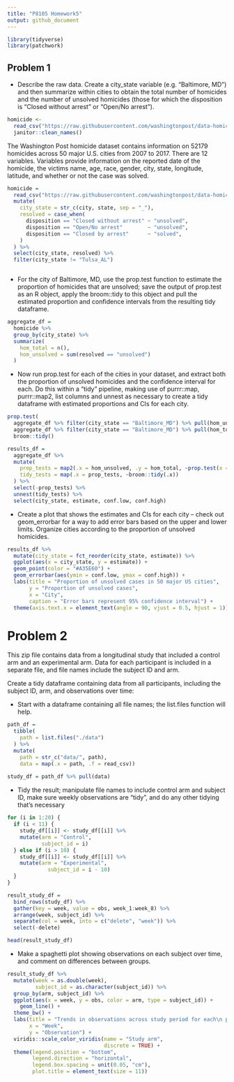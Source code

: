 ```yaml
---
title: "P8105 Homework5"
output: github_document
---
```


```r
library(tidyverse)
library(patchwork)
```

## Problem 1
- Describe the raw data. Create a city_state variable (e.g. “Baltimore, MD”) and then summarize within cities to obtain the total number of homicides and the number of unsolved homicides (those for which the disposition is “Closed without arrest” or “Open/No arrest”).

```r
homicide <- 
  read_csv("https://raw.githubusercontent.com/washingtonpost/data-homicides/master/homicide-data.csv") %>% 
  janitor::clean_names()

```

The Washington Post homicide dataset contains information on 52179 homicides across 50 major U.S. cities from 2007 to 2017. There are 12 variables. Variables provide information on the reported date of the homicide, the victims name, age, race, gender, city, state, longitude, latitude, and whether or not the case was solved.

```r
homicide = 
  read_csv("https://raw.githubusercontent.com/washingtonpost/data-homicides/master/homicide-data.csv") %>% 
  mutate(
    city_state = str_c(city, state, sep = "_"),
    resolved = case_when(
      disposition == "Closed without arrest" ~ "unsolved",
      disposition == "Open/No arrest"        ~ "unsolved",
      disposition == "Closed by arrest"      ~ "solved",
    )
  ) %>% 
  select(city_state, resolved) %>% 
  filter(city_state != "Tulsa_AL")



```

- For the city of Baltimore, MD, use the prop.test function to estimate the proportion of homicides that are unsolved; save the output of prop.test as an R object, apply the broom::tidy to this object and pull the estimated proportion and confidence intervals from the resulting tidy dataframe.
```r
aggregate_df = 
  homicide %>% 
  group_by(city_state) %>% 
  summarize(
    hom_total = n(),
    hom_unsolved = sum(resolved == "unsolved")
  )
```


- Now run prop.test for each of the cities in your dataset, and extract both the proportion of unsolved homicides and the confidence interval for each. Do this within a “tidy” pipeline, making use of purrr::map, purrr::map2, list columns and unnest as necessary to create a tidy dataframe with estimated proportions and CIs for each city.

```r
prop.test(
  aggregate_df %>% filter(city_state == "Baltimore_MD") %>% pull(hom_unsolved), 
  aggregate_df %>% filter(city_state == "Baltimore_MD") %>% pull(hom_total)) %>% 
  broom::tidy()

results_df = 
  aggregate_df %>% 
  mutate(
    prop_tests = map2(.x = hom_unsolved, .y = hom_total, ~prop.test(x = .x, n = .y)),
    tidy_tests = map(.x = prop_tests, ~broom::tidy(.x))
  ) %>% 
  select(-prop_tests) %>% 
  unnest(tidy_tests) %>% 
  select(city_state, estimate, conf.low, conf.high)

```
- Create a plot that shows the estimates and CIs for each city – check out geom_errorbar for a way to add error bars based on the upper and lower limits. Organize cities according to the proportion of unsolved homicides.



```r
results_df %>% 
  mutate(city_state = fct_reorder(city_state, estimate)) %>% 
  ggplot(aes(x = city_state, y = estimate)) +
  geom_point(color = "#A35E60") + 
  geom_errorbar(aes(ymin = conf.low, ymax = conf.high)) + 
  labs(title = "Proportion of unsolved cases in 50 major US cities", 
       y = "Proportion of unsolved cases", 
       x = "City", 
       caption = "Error bars represent 95% confidence interval") + 
  theme(axis.text.x = element_text(angle = 90, vjust = 0.5, hjust = 1))


```


# Problem 2

This zip file contains data from a longitudinal study that included a control arm and an experimental arm. Data for each participant is included in a separate file, and file names include the subject ID and arm.

Create a tidy dataframe containing data from all participants, including the subject ID, arm, and observations over time:

- Start with a dataframe containing all file names; the list.files function will help.

```r
path_df = 
  tibble(
    path = list.files("./data")
  ) %>% 
  mutate(
    path = str_c("data/", path), 
    data = map(.x = path, .f = read_csv))
  
study_df = path_df %>% pull(data)
```
- Tidy the result; manipulate file names to include control arm and subject ID, make sure weekly observations are “tidy”, and do any other tidying that’s necessary

```r
for (i in 1:20) {
  if (i < 11) {
    study_df[[i]] <- study_df[[i]] %>% 
    mutate(arm = "Control", 
           subject_id = i)
  } else if (i > 10) {
    study_df[[i]] <- study_df[[i]] %>% 
    mutate(arm = "Experimental", 
             subject_id = i - 10)
  }
}


```

```r
result_study_df =
  bind_rows(study_df) %>% 
  gather(key = week, value = obs, week_1:week_8) %>% 
  arrange(week, subject_id) %>% 
  separate(col = week, into = c("delete", "week")) %>% 
  select(-delete)

head(result_study_df)
```

- Make a spaghetti plot showing observations on each subject over time, and comment on differences between groups.

```r
result_study_df %>% 
  mutate(week = as.double(week), 
         subject_id = as.character(subject_id)) %>% 
  group_by(arm, subject_id) %>% 
  ggplot(aes(x = week, y = obs, color = arm, type = subject_id)) + 
    geom_line() + 
  theme_bw() + 
  labs(title = "Trends in observations across study period for each\n participant stratified by study arm",
       x = "Week", 
       y = "Observation") + 
  viridis::scale_color_viridis(name = "Study arm",
                               discrete = TRUE) + 
  theme(legend.position = "bottom", 
        legend.direction = "horizontal", 
        legend.box.spacing = unit(0.05, "cm"),
        plot.title = element_text(size = 11))
```

